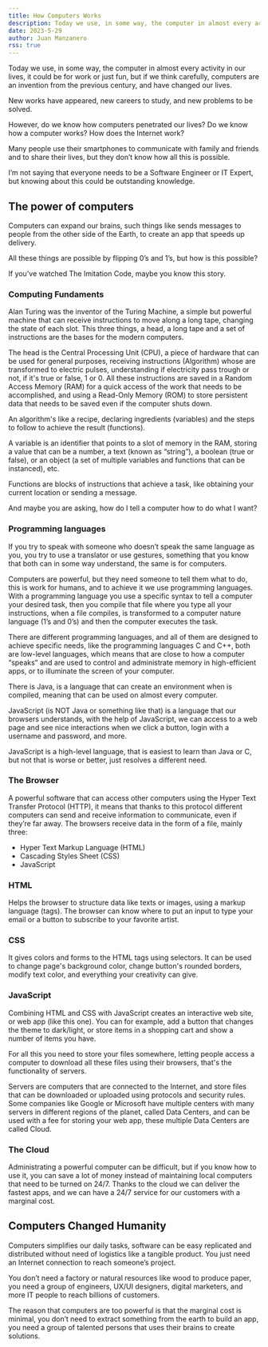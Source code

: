 ```yaml
---
title: How Computers Works
description: Today we use, in some way, the computer in almost every activity in our lives, it could be for work or just fun, but if we think carefully, computers are an invention from the previous century, and have changed our lives.
date: 2023-5-29
author: Juan Manzanero
rss: true
---
```


Today we use, in some way, the computer in almost every activity in our lives, it could be for work or just fun, but if we think carefully, computers are an invention from the previous century, and have changed our lives.

New works have appeared, new careers to study, and new problems to be solved.

However, do we know how computers penetrated our lives? Do we know how a
computer works? How does the Internet work?

Many people use their smartphones to communicate with family and friends and to
share their lives, but they don’t know how all this is possible.

I’m not saying that everyone needs to be a Software Engineer or IT Expert, but
knowing about this could be outstanding knowledge.

## The power of computers

Computers can expand our brains, such things like sends messages to people from
the other side of the Earth, to create an app that speeds up delivery.

All these things are possible by flipping 0’s and 1’s, but how is this possible?

If you've watched The Imitation Code, maybe you know this story.

### Computing Fundaments

Alan Turing was the inventor of the Turing Machine, a simple but powerful
machine that can receive instructions to move along a long tape, changing the
state of each slot. This three things, a head, a long tape and a set of
instructions are the bases for the modern computers.

The head is the Central Processing Unit (CPU), a piece of hardware that can be
used for general purposes, receiving instructions (Algorithm) whose are
transformed to electric pulses, understanding if electricity pass trough or not,
if it's true or false, 1 or 0. All these instructions are saved in a Random
Access Memory (RAM) for a quick access of the work that needs to be
accomplished, and using a Read-Only Memory (ROM) to store persistent data that
needs to be saved even if the computer shuts down.

An algorithm's like a recipe, declaring ingredients (variables) and the steps to
follow to achieve the result (functions).

A variable is an identifier that points to a slot of memory in the RAM, storing
a value that can be a number, a text (known as “string”), a boolean (true or
false), or an object (a set of multiple variables and functions that can be
instanced), etc.

Functions are blocks of instructions that achieve a task, like obtaining your
current location or sending a message.

And maybe you are asking, how do I tell a computer how to do what I want?

### Programming languages

If you try to speak with someone who doesn’t speak the same language as you, you
try to use a translator or use gestures, something that you know that both can
in some way understand, the same is for computers.

Computers are powerful, but they need someone to tell them what to do, this is
work for humans, and to achieve it we use programming languages. With a
programming language you use a specific syntax to tell a computer your desired
task, then you compile that file where you type all your instructions, when a
file compiles, is transformed to a computer nature language (1’s and 0’s) and
then the computer executes the task.

There are different programming languages, and all of them are designed to
achieve specific needs, like the programming languages C and C++, both are
low-level languages, which means that are close to how a computer “speaks” and
are used to control and administrate memory in high-efficient apps, or to
illuminate the screen of your computer.

There is Java, is a language that can create an environment when is compiled,
meaning that can be used on almost every computer.

JavaScript (is NOT Java or something like that) is a language that our browsers
understands, with the help of JavaScript, we can access to a web page and see
nice interactions when we click a button, login with a username and password,
and more.

JavaScript is a high-level language, that is easiest to learn than Java or C,
but not that is worse or better, just resolves a different need.

### The Browser

A powerful software that can access other computers using the Hyper Text
Transfer Protocol (HTTP), it means that thanks to this protocol different
computers can send and receive information to communicate, even if they’re far
away. The browsers receive data in the form of a file, mainly three:

- Hyper Text Markup Language (HTML)
- Cascading Styles Sheet (CSS)
- JavaScript

### HTML

Helps the browser to structure data like texts or images, using a markup
language (tags). The browser can know where to put an input to type your email
or a button to subscribe to your favorite artist.

### CSS

It gives colors and forms to the HTML tags using selectors. It can be used to
change page's background color, change button's rounded borders, modify text
color, and everything your creativity can give.

### JavaScript

Combining HTML and CSS with JavaScript creates an interactive web site, or web
app (like this one). You can for example, add a button that changes the theme to
dark/light, or store items in a shopping cart and show a number of items you
have.

For all this you need to store your files somewhere, letting people access a
computer to download all these files using their browsers, that's the
functionality of servers.

Servers are computers that are connected to the Internet, and store files that
can be downloaded or uploaded using protocols and security rules. Some companies
like Google or Microsoft have multiple centers with many servers in different
regions of the planet, called Data Centers, and can be used with a fee for
storing your web app, these multiple Data Centers are called Cloud.

### The Cloud

Administrating a powerful computer can be difficult, but if you know how to use
it, you can save a lot of money instead of maintaining local computers that need
to be turned on 24/7. Thanks to the cloud we can deliver the fastest apps, and
we can have a 24/7 service for our customers with a marginal cost.

## Computers Changed Humanity

Computers simplifies our daily tasks, software can be easy replicated and
distributed without need of logistics like a tangible product. You just need an
Internet connection to reach someone’s project.

You don’t need a factory or natural resources like wood to produce paper, you
need a group of engineers, UX/UI designers, digital marketers, and more IT
people to reach billions of customers.

The reason that computers are too powerful is that the marginal cost is minimal,
you don’t need to extract something from the earth to build an app, you need a
group of talented persons that uses their brains to create solutions.

